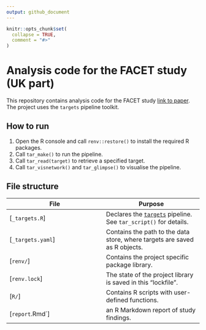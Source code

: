 ```yaml
---
output: github_document
---
```


```r
knitr::opts_chunk$set(
  collapse = TRUE,
  comment = "#>"
)
```

# Analysis code for the FACET study (UK part)

This repository contains analysis code for the FACET study [link to paper](link to paper). The project uses the `targets` pipeline toolkit.

## How to run

1. Open the R console and call `renv::restore()` to install the required R packages.
2. Call `tar_make()` to run the pipeline.
3. Call `tar_read(target)` to retrieve a specified target.
4. Call `tar_visnetwork()` and `tar_glimpse()` to visualise the pipeline.

## File structure

File | Purpose
---|---
[`_targets.R`] | Declares the [`targets`](https://docs.ropensci.org/targets) pipeline. See `tar_script()` for details.
[`_targets.yaml`] | Contains the path to the data store, where targets are saved as R objects.
[`renv/`] | Contains the project specific package library.
[`renv.lock`] | The state of the project library is saved in this "lockfile".
[`R/`] | Contains R scripts with user-defined functions. 
[`report`.Rmd`] | an R Markdown report of study findings.

